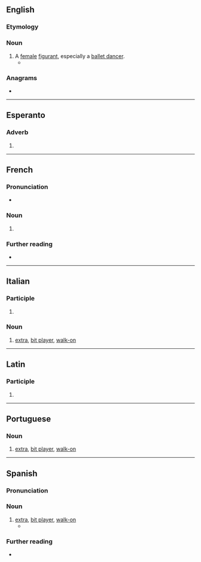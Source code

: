 ==English==

===Etymology===
{{uder|en|fr|-}}

===Noun===
{{en-noun}}

# A [[female]] [[figurant]], especially a [[ballet dancer]].
#* {{RQ:Landon Romance|page=215|volume=II|passage=Gradually the hedges and fields give way before long rows of houses; and a few single domiciles, with plats of turf cut into patterns, and bunches of daisies dusty and dry as if just dropped from the wreath of a '''figurante''', are what the orientals call so pleasant and rural, so convenient for stages and Sunday.}}

{{Webster 1913}}

===Anagrams===
* {{anagrams|en|a=aefginrtu|featuring}}

----

==Esperanto==

===Adverb===
{{eo-part}}

# {{eo-form of|figur|ante}}

----

==French==

===Pronunciation===
* {{audio|fr|LL-Q150 (fra)-WikiLucas00-figurante.wav|Audio}}

===Noun===
{{fr-noun|f}}

# {{l|en|figurante}}

===Further reading===
* {{R:TLFi}}

----

==Italian==

===Participle===
{{it-presp}}

# {{present participle of|it|figurare}}

===Noun===
{{it-noun|m}}

# [[extra]], [[bit player]], [[walk-on]] {{gloss|in a film, play, TV show etc.}}

----

==Latin==

===Participle===
{{la-part-form|figūrante}}

# {{inflection of|la|figūrāns||abl|m//f//n|s}}

----

==Portuguese==

===Noun===
{{pt-noun|mfbysense}}

# [[extra]], [[bit player]], [[walk-on]] {{q|in a film, play, TV show etc.}}

----

==Spanish==

===Pronunciation===
{{es-pr}}

===Noun===
{{es-noun|mf|f=figuranta|f2=figurante}}

# [[extra]], [[bit player]], [[walk-on]] {{gloss|in a film, play, TV show etc.}}
#*{{quote-book|es|year=1925|author={{w|Vicente Blasco Ibáñez}}|title=[[s:es:El Papa del mar|El Papa del mar]]|passage=se le aparecían imaginativamente como personajes de ópera bajando de un carro de oro falso entre muchedumbres de coristas y '''figurantes'''.}}

===Further reading===
* {{R:es:DRAE}}